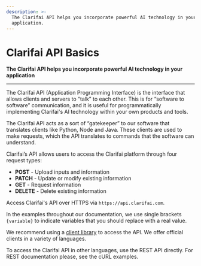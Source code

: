 ```yaml
---
description: >-
  The Clarifai API helps you incorporate powerful AI technology in your
  application.
---
```


# Clarifai API Basics

**The Clarifai API helps you incorporate powerful AI technology in your
  application**
<hr />

The Clarifai API \(Application Programming Interface\) is the interface that allows clients and servers to “talk” to each other. This is for “software to software” communication, and it is useful for programmatically implementing Clarifai's AI technology within your own products and tools. 

The Clarifai API acts as a sort of “gatekeeper” to our software that translates clients like Python, Node and Java. These clients are used to make requests, which the API translates to commands that the software can understand.

Clarifai’s API allows users to access the Clarifai platform through four request types:

* **POST** - Upload inputs and information
* **PATCH** - Update or modify existing information
* **GET** - Request information
* **DELETE** - Delete existing information

Access Clarifai's API over HTTPS via `https://api.clarifai.com`.

In the examples throughout our documentation, we use single brackets `{variable}` to indicate variables that you should replace with a real value.

We recommend using a [client library](api-clients/) to access the API. We offer official clients in a variety of languages. 

To access the Clarifai API in other languages, use the REST API directly. For REST documentation please, see the cURL examples.

